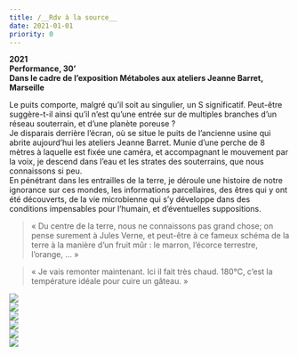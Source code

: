 ```yaml
---
title: /__Rdv à la source__
date: 2021-01-01
priority: 0
---
```

**2021\
Performance, 30’\
Dans le cadre de l’exposition Métaboles aux ateliers Jeanne Barret,\
Marseille**

Le puits comporte, malgré qu’il soit au singulier, un S significatif. Peut-être suggère-t-il ainsi qu’il n’est qu’une entrée sur de multiples branches d’un réseau souterrain, et d’une planète poreuse ?\
Je disparais derrière l’écran, où se situe le puits de l’ancienne usine qui abrite aujourd’hui les ateliers Jeanne Barret. Munie d’une perche de 8 mètres à laquelle est fixée une caméra, et accompagnant le mouvement par la voix, je descend dans l’eau et les strates des souterrains, que nous connaissons si peu.\
En pénétrant dans les entrailles de la terre, je déroule une histoire de notre ignorance sur ces mondes, les informations parcellaires, des êtres qui y ont été découverts, de la vie microbienne qui s’y développe dans des conditions impensables pour l’humain, et d’éventuelles suppositions.

> « Du centre de la terre, nous ne connaissons pas grand chose; on pense surement à Jules Verne, et peut-être à ce fameux schéma de la terre à la manière d’un fruit mûr : le marron, l’écorce terrestre, l’orange, … »

> « Je vais remonter maintenant. Ici il fait très chaud. 180°C, c’est la température idéale pour cuire un gâteau. »

![](src/assets/images/projects/rdv-a-la-source/1_62A5311.jpg)\
![](src/assets/images/projects/rdv-a-la-source/3_DSC00650-retouche.jpg)\
![](src/assets/images/projects/rdv-a-la-source/2_DSC00663.jpg)\
![](src/assets/images/projects/rdv-a-la-source/4_Capture-d%E2%80%99e%CC%81cran-2021-09-23-a%CC%80-10.47.17-retouche.jpg)\
![](src/assets/images/projects/rdv-a-la-source/5_test-image-fond-noir2.jpg)\
![](src/assets/images/projects/rdv-a-la-source/6_test-image-fond-noir-3.jpg)
